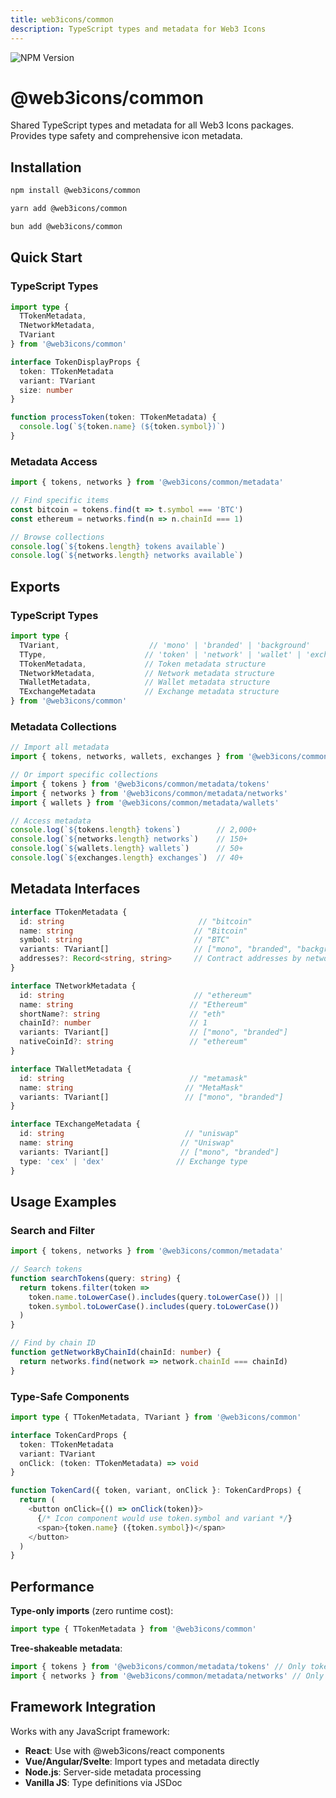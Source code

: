```yaml
---
title: web3icons/common
description: TypeScript types and metadata for Web3 Icons
---
```

![NPM Version](https://img.shields.io/npm/v/%40web3icons%2Freact?style=flat&label=%40web3icons%2Fcommon)

# @web3icons/common

Shared TypeScript types and metadata for all Web3 Icons packages. Provides type safety and comprehensive icon metadata.

## Installation

```bash
npm install @web3icons/common
```

```bash
yarn add @web3icons/common
```

```bash
bun add @web3icons/common
```

## Quick Start

### TypeScript Types

```typescript
import type { 
  TTokenMetadata, 
  TNetworkMetadata, 
  TVariant 
} from '@web3icons/common'

interface TokenDisplayProps {
  token: TTokenMetadata
  variant: TVariant
  size: number
}

function processToken(token: TTokenMetadata) {
  console.log(`${token.name} (${token.symbol})`)
}
```

### Metadata Access

```typescript
import { tokens, networks } from '@web3icons/common/metadata'

// Find specific items
const bitcoin = tokens.find(t => t.symbol === 'BTC')
const ethereum = networks.find(n => n.chainId === 1)

// Browse collections
console.log(`${tokens.length} tokens available`)
console.log(`${networks.length} networks available`)
```

## Exports

### TypeScript Types

```typescript
import type {
  TVariant,                    // 'mono' | 'branded' | 'background'
  TType,                      // 'token' | 'network' | 'wallet' | 'exchange'
  TTokenMetadata,             // Token metadata structure
  TNetworkMetadata,           // Network metadata structure
  TWalletMetadata,            // Wallet metadata structure
  TExchangeMetadata           // Exchange metadata structure
} from '@web3icons/common'
```

### Metadata Collections

```typescript
// Import all metadata
import { tokens, networks, wallets, exchanges } from '@web3icons/common/metadata'

// Or import specific collections
import { tokens } from '@web3icons/common/metadata/tokens'
import { networks } from '@web3icons/common/metadata/networks'
import { wallets } from '@web3icons/common/metadata/wallets'

// Access metadata
console.log(`${tokens.length} tokens`)        // 2,000+
console.log(`${networks.length} networks`)    // 150+
console.log(`${wallets.length} wallets`)      // 50+
console.log(`${exchanges.length} exchanges`)  // 40+
```

## Metadata Interfaces

```typescript
interface TTokenMetadata {
  id: string                              // "bitcoin"
  name: string                           // "Bitcoin"  
  symbol: string                         // "BTC"
  variants: TVariant[]                   // ["mono", "branded", "background"]
  addresses?: Record<string, string>     // Contract addresses by network
}

interface TNetworkMetadata {
  id: string                             // "ethereum"
  name: string                          // "Ethereum"
  shortName?: string                    // "eth"
  chainId?: number                      // 1
  variants: TVariant[]                  // ["mono", "branded"]
  nativeCoinId?: string                 // "ethereum"
}

interface TWalletMetadata {
  id: string                            // "metamask"
  name: string                         // "MetaMask"
  variants: TVariant[]                 // ["mono", "branded"]
}

interface TExchangeMetadata {
  id: string                           // "uniswap"
  name: string                        // "Uniswap"
  variants: TVariant[]                // ["mono", "branded"]
  type: 'cex' | 'dex'                // Exchange type
}
```

## Usage Examples

### Search and Filter

```typescript
import { tokens, networks } from '@web3icons/common/metadata'

// Search tokens
function searchTokens(query: string) {
  return tokens.filter(token => 
    token.name.toLowerCase().includes(query.toLowerCase()) ||
    token.symbol.toLowerCase().includes(query.toLowerCase())
  )
}

// Find by chain ID
function getNetworkByChainId(chainId: number) {
  return networks.find(network => network.chainId === chainId)
}
```

### Type-Safe Components

```typescript
import type { TTokenMetadata, TVariant } from '@web3icons/common'

interface TokenCardProps {
  token: TTokenMetadata
  variant: TVariant
  onClick: (token: TTokenMetadata) => void
}

function TokenCard({ token, variant, onClick }: TokenCardProps) {
  return (
    <button onClick={() => onClick(token)}>
      {/* Icon component would use token.symbol and variant */}
      <span>{token.name} ({token.symbol})</span>
    </button>
  )
}
```

## Performance

**Type-only imports** (zero runtime cost):
```typescript
import type { TTokenMetadata } from '@web3icons/common'
```

**Tree-shakeable metadata**:
```typescript
import { tokens } from '@web3icons/common/metadata/tokens' // Only tokens
import { networks } from '@web3icons/common/metadata/networks' // Only networks
```

## Framework Integration

Works with any JavaScript framework:

- **React**: Use with @web3icons/react components
- **Vue/Angular/Svelte**: Import types and metadata directly  
- **Node.js**: Server-side metadata processing
- **Vanilla JS**: Type definitions via JSDoc